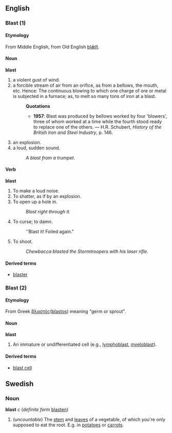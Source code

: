 ==English==
===Blast (1)===
====Etymology====
From Middle English, from Old English [[blæſt|blǣſt]].

====Noun====
'''blast'''
# a violent gust of wind.
# a forcible stream of air from an orifice, as from a bellows, the mouth, etc. Hence: The continuous blowing to which one charge of ore or metal is subjected in a furnace; as, to melt so many tons of iron at a blast.
#:'''Quotations'''
#:*'''1957''': Blast was produced by bellows worked by four 'blowers', three of whom worked at a time while the fourth stood ready to replace one of the others. &mdash; H.R. Schubert, ''History of the British Iron and Steel Industry'', p. 146.
#an explosion.
#a loud, sudden sound.
#:''A blast from a trumpet.''
====Verb====
'''blast'''
#To make a loud noise.
#To shatter, as if by an explosion.
#To open up a hole in. 
#:''Blast right through it.''
#To curse; to damn.
#:''Blast it! Foiled again."
#To shoot.
#:''Chewbacca blasted the Stormtroopers with his laser rifle.''
====Derived terms====
*[[blaster]]

===Blast (2)===
====Etymology====
From Greek [[βλαστός]]([[blastos]]) meaning "germ or sprout".
====Noun====
'''blast'''
#An immature or undifferentiated cell (e.g., [[lymphoblast]], [[myeloblast]]).

====Derived terms====
*[[blast cell]]



==Swedish==
===Noun===
'''blast''' ''c'' (''definite form'' [[blasten]])

#(''uncountable'') The [[stem]] and [[leaves]] of a vegetable, of which you're only supposed to eat the root. E.g. in [[potatoe]]s or [[carrot]]s.